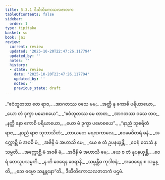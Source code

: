 ```yaml
---
title: 5.3.1 ဒီဃီတိကောသလဇာတက
tableOfContents: false
sidebar:
  order: 1
type: tipitaka
basket: su
book: ja1
review:
  current: review
  updated: '2025-10-20T22:47:26.117794'
  updated_by: ''
  notes: ''
  history:
  - state: review
    date: '2025-10-20T22:47:26.117794'
    updated_by: ''
    notes: ''
    previous_state: draft
---
```



<DynamicBreadcrumb />


<ReviewStatus review={frontmatter.review} showDetails={true} />

<HypothesisAnnotation frontmatter={frontmatter} />

<Division number="110" book="ja1" e="ch" v="22" p="133">

<Paragraph number="1277" type="verses" book="ja1">
_“ဧဝံဘူတဿ တေ ရာဇ,_  
_အာဂတဿ ဝသေ မမ;_  
_အတ္ထိ နု ကောစိ ပရိယာယော,_  
_ယော တံ ဒုက္ခာ ပမောစယေ”._  

</Paragraph>

</Division>
<Division number="111" book="ja1" e="ch" v="22" p="133">

<Paragraph number="1278" type="verses" book="ja1">
_“ဧဝံဘူတဿ မေ တာတ,_  
_အာဂတဿ ဝသေ တဝ;_  
_နတ္ထိ နော ကောစိ ပရိယာယော,_  
_ယော မံ ဒုက္ခာ ပမောစယေ”._  

</Paragraph>

</Division>
<Division number="112" book="ja1" e="ch" v="22" p="133">

<Paragraph number="1279" type="verses" book="ja1">
_“နာညံ သုစရိတံ ရာဇ,_  
_နာညံ ရာဇ သုဘာသိတံ;_  
_တာယတေ မရဏကာလေ,_  
_ဧဝမေဝိတရံ ဓနံ._  

</Paragraph>

</Division>
<Division number="113" book="ja1" e="ch" v="22" p="133">

<Paragraph number="1280" type="verses" book="ja1">
_အက္ကောစ္ဆိ မံ အဝဓိ မံ,_  
_အဇိနိ မံ အဟာသိ မေ;_  
_ယေ စ တံ ဥပနယှန္တိ,_  
_ဝေရံ တေသံ န သမ္မတိ._  

</Paragraph>

</Division>
<Division number="114" book="ja1" e="ch" v="22" p="133">

<Paragraph number="1281" type="verses" book="ja1">
_အက္ကောစ္ဆိ မံ အဝဓိ မံ,_  
_အဇိနိ မံ အဟာသိ မေ;_  
_ယေ စ တံ နုပနယှန္တိ,_  
_ဝေရံ တေသူပသမ္မတိ._  

</Paragraph>

</Division>
<Division number="115" book="ja1" e="ch" v="22" p="133">

<Paragraph number="1282" type="verses" book="ja1">
_န ဟိ ဝေရေန ဝေရာနိ,_  
_သမ္မန္တီဓ ကုဒါစနံ;_  
_အဝေရေန စ သမ္မန္တိ,_  
_ဧသ ဓမ္မော သနန္တနော”တိ._  


</Paragraph>
</Division>

<Paragraph number="1283" type="center" book="ja1">
ဒီဃီတိကောသလဇာတကံ ပဌမံ.
</Paragraph>